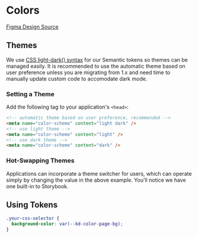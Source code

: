 
<Meta of={ColorStories} />

# Colors

[Figma Design Source](https://www.figma.com/file/5TqtPa7KWfhJbQv6ELnbqf/Foundation?node-id=72%3A17784&mode=dev)

## Themes

We use [CSS light-dark() syntax](https://developer.mozilla.org/en-US/docs/Web/CSS/color_value/light-dark) for our Semantic tokens so themes can be managed easily. It is recommended to use the automatic theme based on user preference unless you are migrating from 1.x and need time to manually update custom code to accomodate dark mode.

### Setting a Theme

Add the following tag to your application's `<head>`:

```html
<!-- automatic theme based on user preference, recommended -->
<meta name="color-scheme" content="light dark" />
<!-- use light theme -->
<meta name="color-scheme" content="light" />
<!-- use dark theme -->
<meta name="color-scheme" content="dark" />
```

### Hot-Swapping Themes

Applications can incorporate a theme switcher for users, which can operate simply by changing the value in the above example. You'll notice we have one built-in to Storybook.

## Using Tokens

```css
.your-css-selector {
  background-color: var(--kd-color-page-bg);
}
```
